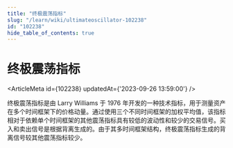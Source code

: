 ```yaml
---
title: "终极震荡指标"
slug: "/learn/wiki/ultimateoscillator-102238"
id: "102238"
hide_table_of_contents: true
---
```



# 终极震荡指标

<ArticleMeta id={102238} updatedAt={'2023-09-26 13:59:00'} />
<div className='border-solid border-b border-t-0 my-4 border-[var(--ifm-color-gray-300)]' />

终极震荡指标是由 Larry Williams 于 1976 年开发的一种技术指标，用于测量资产在多个时间框架下的价格动量。通过使用三个不同时间框架的加权平均值，该指标相对于依赖单个时间框架的其他震荡指标具有较低的波动性和较少的交易信号。买入和卖出信号是根据背离生成的。由于其多时间框架结构，终极震荡指标生成的背离信号较其他震荡指标较少。

